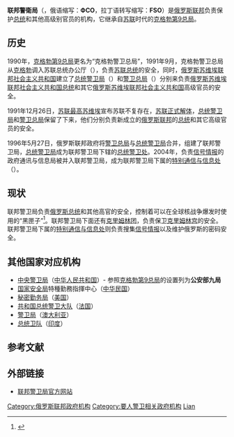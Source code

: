 {{Infobox Law enforcement agency
|agencyname      = 联邦警衞局<ref>[http://news.xinhuanet.com/politics/2009-11/06/content_12401670.htm [[新华网|新华网]]：[[孟建柱|孟建柱]]会见俄罗斯联邦警卫局局长 2009年11月06日 ] {{webarchive|url=https://web.archive.org/web/20150208181008/http://news.xinhuanet.com/politics/2009-11/06/content_12401670.htm |date=2015年2月8日 }}</ref>
|nativename      = Федеральная служба охраны
|nativenamea     = 
|nativenamer     = 
|commonname      = 
|abbreviation    = 
|patch           = 
|patchcaption    = 
|logo            = FSO Emblem.svg
|logocaption     = 联邦警衛局标志
|badge           = 
|badgecaption    = 
|flag            = 
|flagcaption     = 
|motto           = 
|mottotranslated = 
|mission         = 
|formedyear      = 1996年
|formedmonthday  = 5月27日
|preceding1      = [[安全总局|安全总局]]与[[总统安全处|总统安全局]]
|employees       = 
|volunteers      = 
|budget          = 
|nongovernment   = 
|country         = 俄罗斯
|countryabbr     =
|federal         = 是
|map             = 
|mapcaption      = 
|sizearea        = 
|sizepopulation  = 
|legaljuris      = 
|governingbody   = 
|governingbodyscnd = 
|constitution1   = 
|speciality      = 保鏢
|overviewtype    = 
|overviewbody    = 
|headquarters    = 
|hqlocmap        = 
|hqlocleft       = 
|hqloctop        = 
|hqlocmappoptitle = 
|sworntype       = 
|sworn           = 
|unsworntype     = 
|unsworn         = 
|electeetype     = 
|minister1name   = 
|minister1pfo    = 
|chief1name      = 
|chief1position  = 
|parentagency    = 
|child1agency    = 
|unittype        = 
|unitname        = 
|officetype      = 
|officename      = 
|provideragency  = 
|uniformedas     = 
|stationtype     = 
|stations        = 
|airbases        = 
|lockuptype      = 
|lockups         = 
|vehicle1type    = 
|vehicles1       = 
|boat1type       = 
|boats1          = 
|aircraft1type   = 
|aircraft1       = 
|animal1type     = 
|animals1        = 
|person1name     = 
|person1reason   = 
|person1type     = 
|programme1      = 
|activity1name   = 
|activitytype    = 
|anniversary1    = 
|award1          = 
|website         = http://www.fso.gov.ru/
|footnotes       = 
|reference       = 
}}
{{俄罗斯政治}}

'''联邦警衛局'''（{{lang-ru|'''Федеральная служба охраны'''}}，俄语缩写：'''ФСО'''，拉丁语转写缩写：'''FSO'''）是[[俄罗斯联邦|俄罗斯联邦]]负责保护[[俄罗斯总统|总统]]和其他高级别官员的机构，它继承自[[苏联|苏联]]时代的[[克格勃第9总局|克格勃第9总局]]。

== 历史 ==
1990年，[[克格勃第9总局|克格勃第9总局]]更名为“克格勃警卫总局”，1991年9月，克格勃警卫总局从[[克格勃|克格勃]]调入苏联总统办公厅（{{lang-ru|Аппарате Президента СССР}}），负责[[苏联总统|苏联总统]]的安全，同时，[[俄罗斯苏维埃联邦社会主义共和国|俄罗斯苏维埃联邦社会主义共和国]]建立了[[总统警卫处|总统警卫局]]（{{lang-ru|Служба безопасности Президента}}）和[[警卫总局|警卫总局]]（{{lang-ru|Главное управление охраны}}）分别来负责[[俄罗斯总统|俄罗斯苏维埃联邦社会主义共和国总统]]和其它[[俄罗斯苏维埃联邦社会主义共和国|俄罗斯苏维埃联邦社会主义共和国]]高级官员的安全。

1991年12月26日，[[苏联最高苏维埃|苏联最高苏维埃]]宣布苏联不复存在，[[苏联解体|苏联正式解体]]，[[总统警卫处|总统警卫局]]和[[警卫总局|警卫总局]]保留了下来，他们分别负责新成立的[[俄罗斯联邦|俄罗斯联邦]]的[[俄罗斯总统|总统]]和其它高级官员的安全。

1996年5月27日，俄罗斯联邦政府将[[警卫总局|警卫总局]]与[[总统警卫局|总统警卫局]]合并，组建了联邦警卫局，[[总统警卫局|总统警卫局]]成为联邦警卫局下辖的[[总统警卫处|总统警卫处]]。2004年，负责[[信号情报|信号情报]]的政府通讯与信息局被并入联邦警卫局，成为联邦警卫局下属的[[特别通信与信息处|特别通信与信息处]]（{{lang-ru|Служба специальной связи и информации}}）。

== 现状 ==
联邦警卫局负责[[俄罗斯总统|俄罗斯总统]]和其他高官的安全，控制着可以在全球核战争爆发时使用的“黑匣子”<ref>{{Cite web |url=http://news.ifeng.com/world/3/200806/0606_2592_583107.shtml |title=俄联邦警卫局：俄仅30人有资格配国家保镖(图) |access-date=2013-11-18 |archive-date=2021-03-03 |archive-url=https://web.archive.org/web/20210303122635/http://news.ifeng.com/world/3/200806/0606_2592_583107.shtml |dead-url=no }}</ref>。联邦警卫局下面还有[[克里姆林团|克里姆林团]]，负责保卫[[克里姆林宫|克里姆林宫]]的安全。联邦警卫局下属的[[特别通信与信息处|特别通信与信息处]]则负责搜集[[信号情报|信号情报]]以及维护俄罗斯的密码安全。

== 其他国家对应机构 ==
* [[中共中央办公厅警卫局|中央警卫局]]（[[中华人民共和国|中华人民共和国]]）- 参照[[克格勃第9总局|克格勃第9总局]]的设置列为'''公安部九局'''
* [[中华民国国家安全局|国家安全局]]特種勤務指揮中心（[[中华民国|中华民国]]）
* [[美国特勤局|秘密勤务局]]（[[美国|美国]]）
* [[共和国总统警卫大队|共和国总统警卫大队]]（[[法国|法国]]）
* [[澳大利亚警卫局|警卫局]]（[[澳大利亚|澳大利亚]]）
* [[总统卫队_(印度)|总统卫队]]（[[印度|印度]]）

== 参考文献 ==
{{Reflist}}

== 外部链接 ==
* {{ru icon}} [https://web.archive.org/web/20190605235135/http://www.fso.gov.ru/dokum/p1.html 联邦警卫局官方网站]

{{俄罗斯政府部门}}

[[Category:俄罗斯联邦政府机构|Category:俄罗斯联邦政府机构]]
[[Category:要人警卫相关政府机构|Category:要人警卫相关政府机构]]
[[Category:1789年建立政府機構|Lian]]